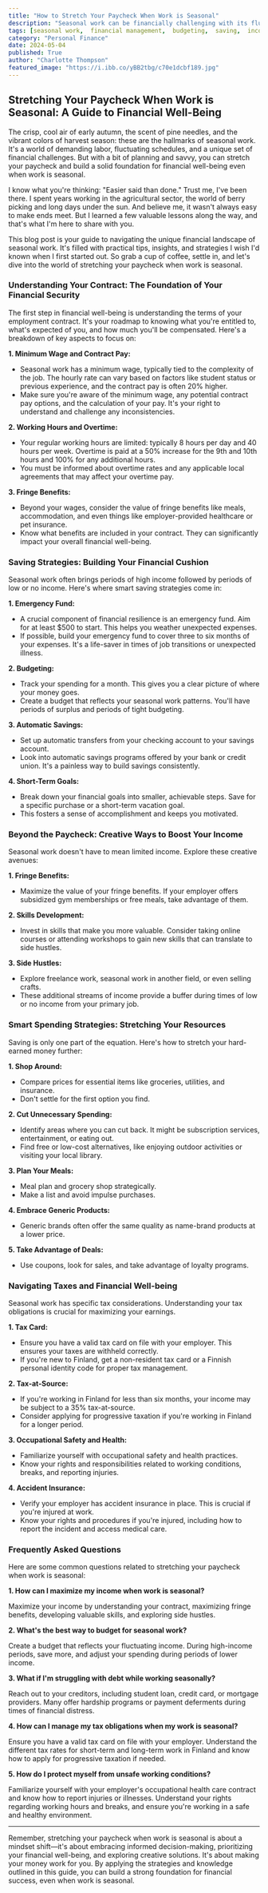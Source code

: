 ```yaml
---
title: "How to Stretch Your Paycheck When Work is Seasonal"
description: "Seasonal work can be financially challenging with its fluctuating income. This guide provides practical tips on stretching your paycheck, budgeting, saving, and maximizing income opportunities for financial well-being during periods of seasonal employment."
tags: [seasonal work,  financial management,  budgeting,  saving,  income,  side hustles,  financial planning,  job security,  seasonal income,  financial well-being,  Finland]
category: "Personal Finance"
date: 2024-05-04
published: True
author: "Charlotte Thompson"
featured_image: "https://i.ibb.co/yBB2tbg/c70e1dcbf189.jpg"
---
```


## Stretching Your Paycheck When Work is Seasonal: A Guide to Financial Well-Being

The crisp, cool air of early autumn, the scent of pine needles, and the vibrant colors of harvest season: these are the hallmarks of seasonal work. It's a world of demanding labor, fluctuating schedules, and a unique set of financial challenges. But with a bit of planning and savvy, you can stretch your paycheck and build a solid foundation for financial well-being even when work is seasonal.

I know what you're thinking: "Easier said than done." Trust me, I've been there. I spent years working in the agricultural sector, the world of berry picking and long days under the sun.  And believe me, it wasn't always easy to make ends meet. But I learned a few valuable lessons along the way, and that's what I'm here to share with you. 

This blog post is your guide to navigating the unique financial landscape of seasonal work.  It's filled with practical tips, insights, and strategies I wish I'd known when I first started out. So grab a cup of coffee, settle in, and let's dive into the world of stretching your paycheck when work is seasonal.

### Understanding Your Contract: The Foundation of Your Financial Security

The first step in financial well-being is understanding the terms of your employment contract.  It's your roadmap to knowing what you're entitled to, what's expected of you, and how much you'll be compensated.  Here's a breakdown of key aspects to focus on:

**1. Minimum Wage and Contract Pay:**

*   Seasonal work has a minimum wage, typically tied to the complexity of the job. The hourly rate can vary based on factors like student status or previous experience, and the contract pay is often 20% higher.
*   Make sure you're aware of the minimum wage, any potential contract pay options, and the calculation of your pay. It's your right to understand and challenge any inconsistencies.

**2. Working Hours and Overtime:**

*   Your regular working hours are limited: typically 8 hours per day and 40 hours per week. Overtime is paid at a 50% increase for the 9th and 10th hours and 100% for any additional hours.
*   You must be informed about overtime rates and any applicable local agreements that may affect your overtime pay. 

**3. Fringe Benefits:**

*   Beyond your wages, consider the value of fringe benefits like meals, accommodation, and even things like employer-provided healthcare or pet insurance. 
*   Know what benefits are included in your contract. They can significantly impact your overall financial well-being.

###  Saving Strategies: Building Your Financial Cushion

Seasonal work often brings periods of high income followed by periods of low or no income.  Here's where smart saving strategies come in:

**1.  Emergency Fund:**

*   A crucial component of financial resilience is an emergency fund. Aim for at least $500 to start. This helps you weather unexpected expenses.
*   If possible, build your emergency fund to cover three to six months of your expenses. It's a life-saver in times of job transitions or unexpected illness.

**2.  Budgeting:**

*   Track your spending for a month. This gives you a clear picture of where your money goes.
*   Create a budget that reflects your seasonal work patterns. You'll have periods of surplus and periods of tight budgeting.

**3.  Automatic Savings:**

*   Set up automatic transfers from your checking account to your savings account.
*   Look into automatic savings programs offered by your bank or credit union. It's a painless way to build savings consistently. 

**4.  Short-Term Goals:**

*   Break down your financial goals into smaller, achievable steps. Save for a specific purchase or a short-term vacation goal.
*   This fosters a sense of accomplishment and keeps you motivated.

### Beyond the Paycheck: Creative Ways to Boost Your Income

Seasonal work doesn't have to mean limited income. Explore these creative avenues:

**1.  Fringe Benefits:**

*   Maximize the value of your fringe benefits. If your employer offers subsidized gym memberships or free meals, take advantage of them.

**2.  Skills Development:**

*   Invest in skills that make you more valuable. Consider taking online courses or attending workshops to gain new skills that can translate to side hustles.

**3.  Side Hustles:**

*   Explore freelance work, seasonal work in another field, or even selling crafts. 
*   These additional streams of income provide a buffer during times of low or no income from your primary job.

### Smart Spending Strategies: Stretching Your Resources

Saving is only one part of the equation. Here's how to stretch your hard-earned money further:

**1.  Shop Around:**

*   Compare prices for essential items like groceries, utilities, and insurance. 
*   Don't settle for the first option you find. 

**2.  Cut Unnecessary Spending:**

*   Identify areas where you can cut back. It might be subscription services, entertainment, or eating out. 
*   Find free or low-cost alternatives, like enjoying outdoor activities or visiting your local library.

**3.  Plan Your Meals:**

*   Meal plan and grocery shop strategically. 
*   Make a list and avoid impulse purchases.

**4.  Embrace Generic Products:**

*   Generic brands often offer the same quality as name-brand products at a lower price. 

**5.  Take Advantage of Deals:**

*   Use coupons, look for sales, and take advantage of loyalty programs.

###  Navigating Taxes and Financial Well-being

Seasonal work has specific tax considerations. Understanding your tax obligations is crucial for maximizing your earnings.

**1.  Tax Card:**

*   Ensure you have a valid tax card on file with your employer. This ensures your taxes are withheld correctly.
*   If you're new to Finland, get a non-resident tax card or a Finnish personal identity code for proper tax management. 

**2.  Tax-at-Source:**

*   If you're working in Finland for less than six months, your income may be subject to a 35% tax-at-source.
*   Consider applying for progressive taxation if you're working in Finland for a longer period.

**3.  Occupational Safety and Health:**

*   Familiarize yourself with occupational safety and health practices.
*   Know your rights and responsibilities related to working conditions, breaks, and reporting injuries. 

**4.  Accident Insurance:**

*   Verify your employer has accident insurance in place. This is crucial if you're injured at work.
*   Know your rights and procedures if you're injured, including how to report the incident and access medical care.

###   Frequently Asked Questions

Here are some common questions related to stretching your paycheck when work is seasonal:

**1. How can I maximize my income when work is seasonal?**

Maximize your income by understanding your contract, maximizing fringe benefits, developing valuable skills, and exploring side hustles.

**2. What's the best way to budget for seasonal work?**

Create a budget that reflects your fluctuating income. During high-income periods, save more, and adjust your spending during periods of lower income.

**3.  What if I'm struggling with debt while working seasonally?**

Reach out to your creditors, including student loan, credit card, or mortgage providers. Many offer hardship programs or payment deferments during times of financial distress. 

**4.  How can I manage my tax obligations when my work is seasonal?**

Ensure you have a valid tax card on file with your employer. Understand the different tax rates for short-term and long-term work in Finland and know how to apply for progressive taxation if needed. 

**5.  How do I protect myself from unsafe working conditions?**

Familiarize yourself with your employer's occupational health care contract and know how to report injuries or illnesses.  Understand your rights regarding working hours and breaks, and ensure you're working in a safe and healthy environment.

---

Remember, stretching your paycheck when work is seasonal is about a mindset shift—it's about embracing informed decision-making, prioritizing your financial well-being, and exploring creative solutions.  It's about making your money work for you.  By applying the strategies and knowledge outlined in this guide, you can build a strong foundation for financial success, even when work is seasonal.